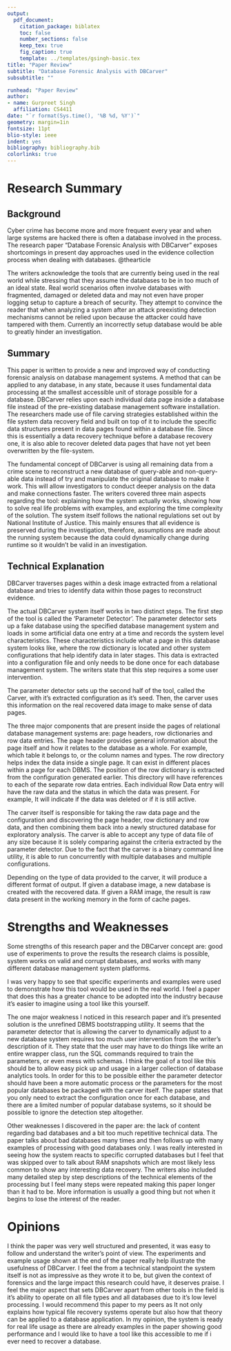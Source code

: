 ```yaml
---
output: 
  pdf_document:
    citation_package: biblatex
    toc: false
    number_sections: false
    keep_tex: true
    fig_caption: true
    template: ../templates/gsingh-basic.tex
title: "Paper Review"
subtitle: "Database Forensic Analysis with DBCarver"
subsubtitle: ""

runhead: "Paper Review"
author:
- name: Gurpreet Singh
  affiliation: CS4411
date: "`r format(Sys.time(), '%B %d, %Y')`"
geometry: margin=1in
fontsize: 11pt
blio-style: ieee
indent: yes
bibliography: bibliography.bib
colorlinks: true
---
```


# Research Summary

## Background

Cyber crime has become more and more frequent every year and when large systems
are hacked there is often a database involved in the process. The research
paper "Database Forensic Analysis with DBCarver" exposes shortcomings in
present day approaches used in the evidence collection process when dealing
with databases. @thearticle

The writers acknowledge the tools that are currently being used in the real
world while stressing that they assume the databases to be in too much of an
ideal state. Real world scenarios often involve databases with fragmented,
damaged or deleted data and may not even have proper logging setup to capture
a breach of security. They attempt to convince the reader that when analyzing
a system after an attack preexisting detection mechanisms cannot be relied upon
because the attacker could have tampered with them. Currently an incorrectly
setup database would be able to greatly hinder an investigation.

## Summary

This paper is written to provide a new and improved way of conducting forensic
analysis on database management systems. A method that can be applied to any
database, in any state, because it uses fundamental data processing at the
smallest accessible unit of storage possible for a database. DBCarver relies
upon each individual data page inside a database file instead of the
pre-existing database management software installation. The researchers made
use of file carving strategies established within the file system data recovery
field and built on top of it to include the specific data structures present in
data pages found within a database file. Since this is essentially a data
recovery technique before a database recovery one, it is also able to recover
deleted data pages that have not yet been overwritten by the file-system. 

The fundamental concept of DBCarver is using all remaining data from a crime
scene to reconstruct a new database of query-able and non-query-able data
instead of try and manipulate the original database to make it work. This will
allow investigators to conduct deeper analysis on the data and make connections
faster. The writers covered three main aspects regarding the tool: explaining
how the system actually works, showing how to solve real life problems with
examples, and exploring the time complexity of the solution. The system itself
follows the national regulations set out by National Institute of Justice. This
mainly ensures that all evidence is preserved during the investigation,
therefore, assumptions are made about the running system because the data could
dynamically change during runtime so it wouldn't be valid in an investigation.

## Technical Explanation

DBCarver traverses pages within a desk image extracted from a relational
database and tries to identify data within those pages to reconstruct evidence.

The actual DBCarver system itself works in two distinct steps. The first step
of the tool is called the 'Parameter Detector'. The parameter detector sets up
a fake database using the specified database management system and loads in
some artificial data one entry at a time and records the system level
characteristics. These characteristics include what a page in this database
system looks like, where the row dictionary is located and other system
configurations that help identify data in later stages. This data is extracted
into a configuration file and only needs to be done once for each database
management system. The writers state that this step requires a some user
intervention.

The parameter detector sets up the second half of the tool, called the Carver,
with it's extracted configuration as it's seed. Then, the carver uses this
information on the real recovered data image to make sense of data pages.

The three major components that are present inside the pages of relational
database management systems are: page headers, row dictionaries and row data
entries. The page header provides general information about the page itself and
how it relates to the database as a whole. For example, which table it belongs
to, or the column names and types. The row directory helps index the data
inside a single page. It can exist in different places within a page for each
DBMS. The position of the row dictionary is extracted from the configuration
generated earlier. This directory will have references to each of the separate
row data entries. Each individual Row Data entry will have the raw data and the
status in which the data was present. For example, It will indicate if the data
was deleted or if it is still active.

The carver itself is responsible for taking the raw data page and the
configuration and discovering the page header, row dictionary and row data, and
then combining them back into a newly structured database for exploratory
analysis. The carver is able to accept any type of data file of any size
because it is solely comparing against the criteria extracted by the parameter
detector. Due to the fact that the carver is a binary command line utility, it
is able to run concurrently with multiple databases and multiple configurations.

Depending on the type of data provided to the carver, it will produce
a different format of output. If given a database image, a new database is
created with the recovered data. If given a RAM image, the result is raw data
present in the working memory in the form of cache pages.

# Strengths and Weaknesses

Some strengths of this research paper and the DBCarver concept are: good use of
experiments to prove the results the research claims is possible, system works
on valid and corrupt databases, and works with many different database
management system platforms.

I was very happy to see that specific experiments and examples were used to
demonstrate how this tool would be used in the real world. I feel a paper that
does this has a greater chance to be adopted into the industry because it's
easier to imagine using a tool like this yourself.

The one major weakness I noticed in this research paper and it's presented
solution is the unrefined DBMS bootstrapping utility. It seems that the
parameter detector that is allowing the carver to dynamically adjust to a new
database system requires too much user intervention from the writer's
description of it. They state that the user may have to do things like write an
entire wrapper class, run the SQL commands required to train the parameters, or
even mess with schemas. I think the goal of a tool like this should be to allow
easy pick up and usage in a larger collection of database analytics tools. In
order for this to be possible either the parameter detector should have been
a more automatic process or the parameters for the most popular databases be
packaged with the carver itself. The paper states that you only need to extract
the configuration once for each database, and there are a limited number of
popular database systems, so it should be possible to ignore the detection step
altogether.

Other weaknesses I discovered in the paper are: the lack of content regarding
bad databases and a bit too much repetitive technical data. The paper talks
about bad databases many times and then follows up with many examples of
processing with good databases only. I was really interested in seeing how the
system reacts to specific corrupted databases but I feel that was skipped over
to talk about RAM snapshots which are most likely less common to show any
interesting data recovery. The writers also included many detailed step by step
descriptions of the technical elements of the processing but I feel many steps
were repeated making this paper longer than it had to be. More information is
usually a good thing but not when it begins to lose the interest of the reader.

# Opinions

I think the paper was very well structured and presented, it was easy to follow
and understand the writer's point of view. The experiments and example usage
shown at the end of the paper really help illustrate the usefulness of
DBCarver. I feel the from a technical standpoint the system itself is not as
impressive as they wrote it to be, but given the context of forensics and the
large impact this research could have, it deserves praise. I feel the major
aspect that sets DBCarver apart from other tools in the field is it's ability
to operate on all file types and all databases due to it's low level
processing. I would recommend this paper to my peers as It not only explains
how typical file recovery systems operate but also how that theory can be
applied to a database application. In my opinion, the system is ready for real
life usage as there are already examples in the paper showing good performance
and I would like to have a tool like this accessible to me if i ever need to
recover a database.

